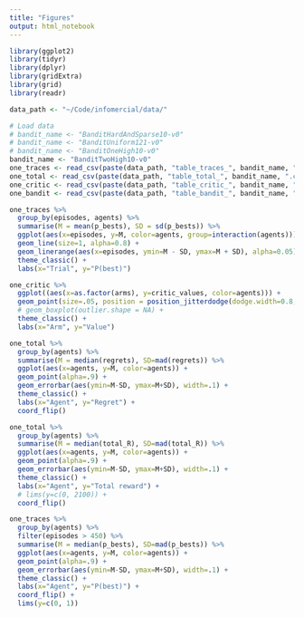 ```yaml
---
title: "Figures"
output: html_notebook
---
```


```r
library(ggplot2)
library(tidyr)
library(dplyr)
library(gridExtra)
library(grid)
library(readr)
```

```r
data_path <- "~/Code/infomercial/data/"

# Load data
# bandit_name <- "BanditHardAndSparse10-v0"
# bandit_name <- "BanditUniform121-v0"
# bandit_name <- "BanditOneHigh10-v0"
bandit_name <- "BanditTwoHigh10-v0"
one_traces <- read_csv(paste(data_path, "table_traces_", bandit_name, ".csv", sep=""))
one_total <- read_csv(paste(data_path, "table_total_", bandit_name, ".csv", sep=""))
one_critic <- read_csv(paste(data_path, "table_critic_", bandit_name, ".csv", sep=""))
one_bandit <- read_csv(paste(data_path, "table_bandit_", bandit_name, ".csv", sep=""))
```

```r
one_traces %>% 
  group_by(episodes, agents) %>% 
  summarise(M = mean(p_bests), SD = sd(p_bests)) %>% 
  ggplot(aes(x=episodes, y=M, color=agents, group=interaction(agents))) +
  geom_line(size=1, alpha=0.8) +
  geom_linerange(aes(x=episodes, ymin=M - SD, ymax=M + SD), alpha=0.05) +
  theme_classic() +
  labs(x="Trial", y="P(best)")
```


```r
one_critic %>% 
  ggplot((aes(x=as.factor(arms), y=critic_values, color=agents))) +
  geom_point(size=.05, position = position_jitterdodge(dodge.width=0.8, jitter.width=.1)) +
  # geom_boxplot(outlier.shape = NA) +
  theme_classic() +
  labs(x="Arm", y="Value")
```


```r
one_total %>% 
  group_by(agents) %>% 
  summarise(M = median(regrets), SD=mad(regrets)) %>% 
  ggplot(aes(x=agents, y=M, color=agents)) +
  geom_point(alpha=.9) +
  geom_errorbar(aes(ymin=M-SD, ymax=M+SD), width=.1) +
  theme_classic() +
  labs(x="Agent", y="Regret") +
  coord_flip()
```

```r
one_total %>% 
  group_by(agents) %>% 
  summarise(M = median(total_R), SD=mad(total_R)) %>% 
  ggplot(aes(x=agents, y=M, color=agents)) +
  geom_point(alpha=.9) +
  geom_errorbar(aes(ymin=M-SD, ymax=M+SD), width=.1) +
  theme_classic() +
  labs(x="Agent", y="Total reward") +
  # lims(y=c(0, 2100)) + 
  coord_flip()
```

```r
one_traces %>% 
  group_by(agents) %>% 
  filter(episodes > 450) %>% 
  summarise(M = median(p_bests), SD=mad(p_bests)) %>% 
  ggplot(aes(x=agents, y=M, color=agents)) +
  geom_point(alpha=.9) +
  geom_errorbar(aes(ymin=M-SD, ymax=M+SD), width=.1) +
  theme_classic() +
  labs(x="Agent", y="P(best)") +
  coord_flip() +
  lims(y=c(0, 1))
```